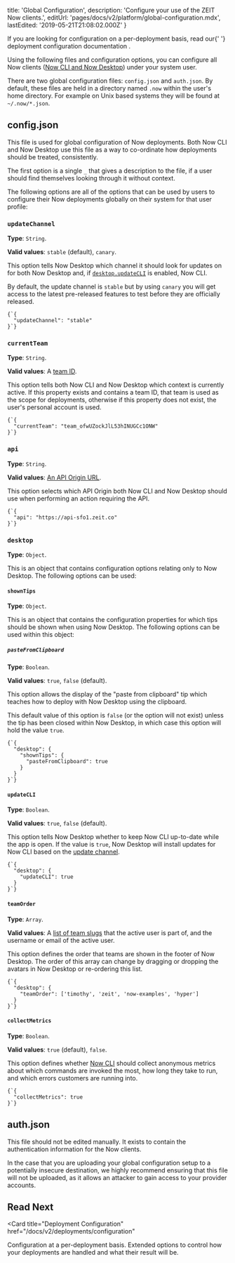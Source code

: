 
  title: 'Global Configuration',
  description: 'Configure your use of the ZEIT Now clients.',
  editUrl: 'pages/docs/v2/platform/global-configuration.mdx',
  lastEdited: '2019-05-21T21:08:02.000Z'
}

<Note>
  If you are looking for configuration on a per-deployment basis, read our{' '}
  <GenericLink href="/docs/v2/deployments/configuration">
    deployment configuration documentation
  </GenericLink>
  .
</Note>

Using the following files and configuration options, you can configure all Now clients ([Now CLI and Now Desktop](/docs/v2/getting-started/installation)) under your system user.

There are two global configuration files: `config.json` and `auth.json`. By default, these files are held in a directory named `.now` within the user's home directory. For example on Unix based systems they will be found at `~/.now/*.json`.

## config.json

This file is used for global configuration of Now deployments. Both Now CLI and Now Desktop use this file as a way to co-ordinate how deployments should be treated, consistently.

The first option is a single `_` that gives a description to the file, if a user should find themselves looking through it without context.

The following options are all of the options that can be used by users to configure their Now deployments globally on their system for that user profile:

### `updateChannel`

**Type**: `String`.

**Valid values**: `stable` (default), `canary`.

This option tells Now Desktop which channel it should look for updates on for both Now Desktop and, if [`desktop.updateCLI`](#updatecli) is enabled, Now CLI.

By default, the update channel is `stable` but by using `canary` you will get access to the latest pre-released features to test before they are officially released.

<Example>
  <Code lang="json">{`{
  "updateChannel": "stable"
}`}</Code>
</Example>

### `currentTeam`

**Type**: `String`.

**Valid values**: A [team ID](/docs/api/#endpoints/teams/list-all-your-teams).

This option tells both Now CLI and Now Desktop which context is currently active. If this property exists and contains a team ID, that team is used as the scope for deployments, otherwise if this property does not exist, the user's personal account is used.

<Example>
  <Code lang="json">{`{
  "currentTeam": "team_ofwUZockJlL53hINUGCc1ONW"
}`}</Code>
</Example>

### `api`

**Type**: `String`.

**Valid values**: [An API Origin URL](/docs/api/#api-basics/server-specs/origins).

This option selects which API Origin both Now CLI and Now Desktop should use when performing an action requiring the API.

<Example>
  <Code lang="json">{`{
  "api": "https://api-sfo1.zeit.co"
}`}</Code>
</Example>

### `desktop`

**Type**: `Object`.

This is an object that contains configuration options relating only to Now Desktop. The following options can be used:

#### `shownTips`

**Type**: `Object`.

This is an object that contains the configuration properties for which tips should be shown when using Now Desktop. The following options can be used within this object:

##### `pasteFromClipboard`

**Type**: `Boolean`.

**Valid values**: `true`, `false` (default).

This option allows the display of the "paste from clipboard" tip which teaches how to deploy with Now Desktop using the clipboard.

This default value of this option is `false` (or the option will not exist) unless the tip has been closed within Now Desktop, in which case this option will hold the value `true`.

<Example>
  <Code lang="json">{`{
  "desktop": {
    "shownTips": {
      "pasteFromClipboard": true
    }
  }
}`}</Code>
</Example>

#### `updateCLI`

**Type**: `Boolean`.

**Valid values**: `true`, `false` (default).

This option tells Now Desktop whether to keep Now CLI up-to-date while the app is open. If the value is `true`, Now Desktop will install updates for Now CLI based on the [update channel](#updatechannel).

<Example>
  <Code lang="json">{`{
  "desktop": {
    "updateCLI": true
  }
}`}</Code>
</Example>

#### `teamOrder`

**Type**: `Array`.

**Valid values**: A [list of team slugs](/docs/api/#endpoints/teams/list-all-your-teams) that the active user is part of, and the username or email of the active user.

This option defines the order that teams are shown in the footer of Now Desktop. The order of this array can change by dragging or dropping the avatars in Now Desktop or re-ordering this list.

<Example>
  <Code lang="json">{`{
  "desktop": {
    "teamOrder": ['timothy', 'zeit', 'now-examples', 'hyper']
  }
}`}</Code>
</Example>

#### `collectMetrics`

**Type**: `Boolean`.

**Valid values**: `true` (default), `false`.

This option defines whether [Now CLI](/download) should collect anonymous metrics about which commands are invoked the most, how long they take to run, and which errors customers are running into.

<Example>
  <Code lang="json">{`{
  "collectMetrics": true
}`}</Code>
</Example>

## auth.json

This file should not be edited manually. It exists to contain the authentication information for the Now clients.

In the case that you are uploading your global configuration setup to a potentially insecure destination, we highly recommend ensuring that this file will not be uploaded, as it allows an attacker to gain access to your provider accounts.

## Read Next

<Card
  title="Deployment Configuration"
  href="/docs/v2/deployments/configuration"
>
  Configuration at a per-deployment basis. Extended options to control how your
  deployments are handled and what their result will be.
</Card>

